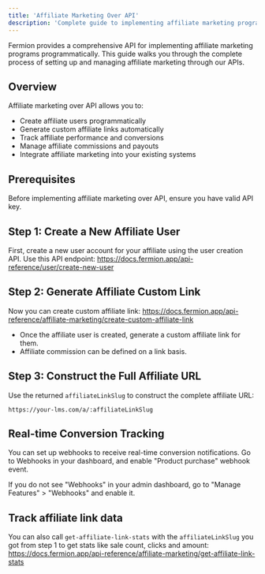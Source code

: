 ```yaml
---
title: 'Affiliate Marketing Over API'
description: 'Complete guide to implementing affiliate marketing programmatically using Fermion APIs'
---
```


Fermion provides a comprehensive API for implementing affiliate marketing programs programmatically. This guide walks you through the complete process of setting up and managing affiliate marketing through our APIs.

## Overview

Affiliate marketing over API allows you to:

-   Create affiliate users programmatically
-   Generate custom affiliate links automatically
-   Track affiliate performance and conversions
-   Manage affiliate commissions and payouts
-   Integrate affiliate marketing into your existing systems

## Prerequisites

Before implementing affiliate marketing over API, ensure you have valid API key.

## Step 1: Create a New Affiliate User

First, create a new user account for your affiliate using the user creation API. Use this API endpoint: https://docs.fermion.app/api-reference/user/create-new-user

## Step 2: Generate Affiliate Custom Link

Now you can create custom affiliate link: https://docs.fermion.app/api-reference/affiliate-marketing/create-custom-affiliate-link

-   Once the affiliate user is created, generate a custom affiliate link for them.
-   Affiliate commission can be defined on a link basis.

## Step 3: Construct the Full Affiliate URL

Use the returned `affiliateLinkSlug` to construct the complete affiliate URL:

```
https://your-lms.com/a/:affiliateLinkSlug
```

## Real-time Conversion Tracking

You can set up webhooks to receive real-time conversion notifications. Go to Webhooks in your dashboard, and enable "Product purchase" webhook event.

<Info>
	If you do not see "Webhooks" in your admin dashboard, go to "Manage
	Features" > "Webhooks" and enable it.
</Info>

## Track affiliate link data

You can also call `get-affiliate-link-stats` with the `affiliateLinkSlug` you got from step 1 to get stats like sale count, clicks and amount: https://docs.fermion.app/api-reference/affiliate-marketing/get-affiliate-link-stats
